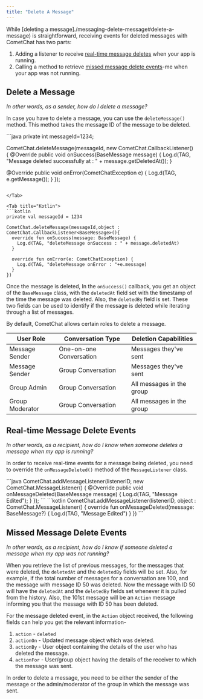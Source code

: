 ```yaml
---
title: "Delete A Message"
---
```




While \[deleting a message]./messaging-delete-message#delete-a-message) is straightforward, receiving events for deleted messages with CometChat has two parts:

1. Adding a listener to receive [real-time message deletes](/docs/sdk/android/3.0/messaging-delete-message#real-time-message-delete-events) when your app is running.
2. Calling a method to retrieve [missed message delete events](/docs/sdk/android/3.0/messaging-delete-message#missed-message-delete-events)-me when your app was not running.

## Delete a Message

*In other words, as a sender, how do I delete a message?*

In case you have to delete a message, you can use the `deleteMessage()` method. This method takes the message ID of the message to be deleted.

<Tabs>
<Tab title="Java">
```java
private int messageId=1234;

CometChat.deleteMessage(messageId, new CometChat.CallbackListener<BaseMessage>() {
  @Override
  public void onSuccess(BaseMessage message) {
    Log.d(TAG, "Message deleted successfully at : " + message.getDeletedAt());
  }

  @Override
  public void onError(CometChatException e) {
    Log.d(TAG, e.getMessage());
  }
});
```

</Tab>

<Tab title="Kotlin">
```kotlin
private val messageId = 1234

CometChat.deleteMessage(messageId,object : CometChat.CallbackListener<BaseMessage>(){
  override fun onSuccess(message: BaseMessage) {
    Log.d(TAG, "deleteMessage onSuccess : " + message.deletedAt)
  }

  override fun onError(e: CometChatException) {
    Log.d(TAG, "deleteMessage onError : "+e.message)
  }
})
```

</Tab>

</Tabs>

Once the message is deleted, In the `onSuccess()` callback, you get an object of the `BaseMessage` class, with the `deletedAt` field set with the timestamp of the time the message was deleted. Also, the `deletedBy` field is set. These two fields can be used to identify if the message is deleted while iterating through a list of messages.

By default, CometChat allows certain roles to delete a message.

| User Role       | Conversation Type       | Deletion Capabilities     |
| --------------- | ----------------------- | ------------------------- |
| Message Sender  | One-on-one Conversation | Messages they've sent     |
| Message Sender  | Group Conversation      | Messages they've sent     |
| Group Admin     | Group Conversation      | All messages in the group |
| Group Moderator | Group Conversation      | All messages in the group |

## Real-time Message Delete Events

*In other words, as a recipient, how do I know when someone deletes a message when my app is running?*

In order to receive real-time events for a message being deleted, you need to override the `onMessageDeleted()` method of the `MessageListener` class.

<Tabs>
<Tab title="Java">
```java
CometChat.addMessageListener(listenerID, new CometChat.MessageListener() {
  @Override
  public void onMessageDeleted(BaseMessage message) {
    Log.d(TAG, "Message Edited");
  }
});
```

</Tab>

<Tab title="Kotlin">
```kotlin
CometChat.addMessageListener(listenerID, object : CometChat.MessageListener() {
  override fun onMessageDeleted(message: BaseMessage?) {
    Log.d(TAG, "Message Edited")
  }
})
```

</Tab>

</Tabs>

## Missed Message Delete Events

*In other words, as a recipient, how do I know if someone deleted a message when my app was not running?*

When you retrieve the list of previous messages, for the messages that were deleted, the `deletedAt` and the `deletedBy` fields will be set. Also, for example, if the total number of messages for a conversation are 100, and the message with message ID 50 was deleted. Now the message with ID 50 will have the `deletedAt` and the `deletedBy` fields set whenever it is pulled from the history. Also, the 101st message will be an `Action` message informing you that the message with ID 50 has been deleted.

For the message deleted event, in the `Action` object received, the following fields can help you get the relevant information-

1. `action` - `deleted`
2. `actionOn` - Updated message object which was deleted.
3. `actionBy` - User object containing the details of the user who has deleted the message.
4. `actionFor` - User/group object having the details of the receiver to which the message was sent.

<Note>

In order to delete a message, you need to be either the sender of the message or the admin/moderator of the group in which the message was sent.

</Note>
